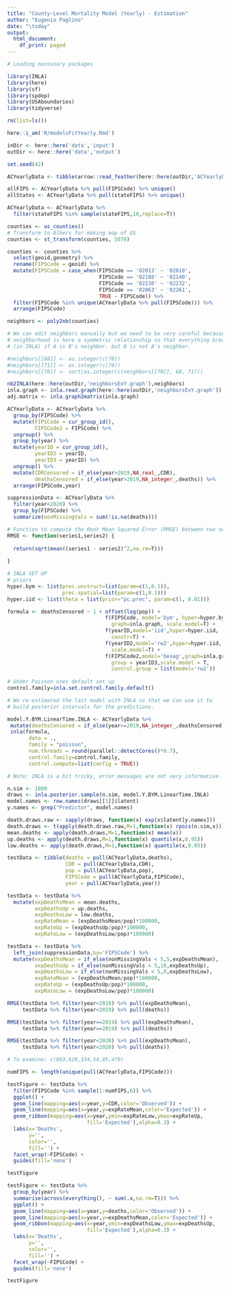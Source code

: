 ```yaml
---
title: "County-Level Mortality Model (Yearly) - Estimation"
author: "Eugenio Paglino"
date: "\today"
output:
  html_document:
    df_print: paged
---
```


```r

# Loading necessary packages

library(INLA)
library(here)
library(sf)
library(spdep)
library(USAboundaries)
library(tidyverse)

```

```r

rm(list=ls())

here::i_am('R/modelsFitYearly.Rmd')

inDir <- here::here('data','input')
outDir <- here::here('data','output')

set.seed(42)

```

```r

ACYearlyData <- tibble(arrow::read_feather(here::here(outDir,'ACYearlyData.feather')))

allFIPS <- ACYearlyData %>% pull(FIPSCode) %>% unique()
allStates <- ACYearlyData %>% pull(stateFIPS) %>% unique()

ACYearlyData <- ACYearlyData %>%
  filter(stateFIPS %in% sample(stateFIPS,10,replace=T))

```


```r

counties <- us_counties()
# Transform to Albers for making map of US
counties <- st_transform(counties, 5070)

counties <- counties %>%
  select(geoid,geometry) %>%
  rename(FIPSCode = geoid) %>%
  mutate(FIPSCode = case_when(FIPSCode == '02013' ~ '02010',
                              FIPSCode == '02188' ~ '02140',
                              FIPSCode == '02230' ~ '02232',
                              FIPSCode == '02063' ~ '02261',
                              TRUE ~ FIPSCode)) %>%
  filter(FIPSCode %in% unique(ACYearlyData %>% pull(FIPSCode))) %>%
  arrange(FIPSCode)

```

```r

neighbors <- poly2nb(counties)

# We can edit neighbors manually but we need to be very careful because
# neighborhood is here a symmetric relationship so that everything breaks
# (in INLA) if A is B's neighbor. but B is not A's neighbor.

#neighbors[[68]] <- as.integer(c(70))
#neighbors[[71]] <- as.integer(c(70))
#neighbors[[70]] <- sort(as.integer(c(neighbors[[70]], 68, 71)))

nb2INLA(here::here(outDir,'neighborsExY.graph'),neighbors)
inla.graph <- inla.read.graph(here::here(outDir,'neighborsExY.graph'))
adj.matrix <- inla.graph2matrix(inla.graph)

```

```r

ACYearlyData <- ACYearlyData %>%
  group_by(FIPSCode) %>%
  mutate(FIPSCode = cur_group_id(),
         FIPSCode2 = FIPSCode) %>%
  ungroup() %>%
  group_by(year) %>%
  mutate(yearID = cur_group_id(),
         yearID2 = yearID,
         yearID3 = yearID) %>%
  ungroup() %>%
  mutate(CDRCensored = if_else(year>2019,NA_real_,CDR),
         deathsCensored = if_else(year>2019,NA_integer_,deaths)) %>%
  arrange(FIPSCode,year)

```

```r

suppressionData <- ACYearlyData %>%
  filter(year<2020) %>%
  group_by(FIPSCode) %>%
  summarize(nonMissingVals = sum(!is.na(deaths)))

```

```r
# Function to compute the Root Mean Squared Error (RMSE) between two series
RMSE <- function(series1,series2) {
  
  return(sqrt(mean((series1 - series2)^2,na.rm=T)))
  
}
```

```r

# INLA SET UP
# priors
hyper.bym <- list(prec.unstruct=list(param=c(1,0.1)),
                  prec.spatial=list(param=c(1,0.1)))
hyper.iid <- list(theta = list(prior="pc.prec", param=c(1, 0.01)))

formula <- deathsCensored ~ 1 + offset(log(pop)) + 
                                f(FIPSCode, model='bym', hyper=hyper.bym, 
                                  graph=inla.graph, scale.model=T) +
                                f(yearID,model='iid',hyper=hyper.iid,
                                  constr=T) +
                                f(yearID2,model='rw2',hyper=hyper.iid,
                                  scale.model=T) +
                                f(FIPSCode2,model='besag',graph=inla.graph,
                                  group = yearID3,scale.model = T,
                                  control.group = list(model='rw2'))
                                
# Under Poisson uses default set up
control.family=inla.set.control.family.default()

```

```r

# We re-estimated the last model with INLA so that we can use it to 
# build posterior intervals for the predictions.

model.Y.BYM.LinearTime.INLA <- ACYearlyData %>%
 mutate(deathsCensored = if_else(year>=2019,NA_integer_,deathsCensored)) %>%
 inla(formula,
       data = .,
       family = "poisson",
       num.threads = round(parallel::detectCores()*0.7),
       control.family=control.family,
       control.compute=list(config = TRUE))

# Note: INLA is a bit tricky, error messages are not very informative.

```

```r

n.sim <- 1000
draws <- inla.posterior.sample(n.sim, model.Y.BYM.LinearTime.INLA)
model.names <- row.names(draws[[1]]$latent)
y.names <- grep("Predictor", model.names)

death.draws.raw <- sapply(draws, function(x) exp(x$latent[y.names]))
death.draws <- t(apply(death.draws.raw,M=1,function(x) rpois(n.sim,x)))
mean.deaths <- apply(death.draws,M=1,function(x) mean(x))
up.deaths <- apply(death.draws,M=1,function(x) quantile(x,0.95))
low.deaths <- apply(death.draws,M=1,function(x) quantile(x,0.05))

```

```r

testData <- tibble(deaths = pull(ACYearlyData,deaths),
                   CDR = pull(ACYearlyData,CDR),
                   pop = pull(ACYearlyData,pop),
                   FIPSCode = pull(ACYearlyData,FIPSCode),
                   year = pull(ACYearlyData,year))

testData <- testData %>% 
  mutate(expDeathsMean = mean.deaths,
         expDeathsUp = up.deaths,
         expDeathsLow = low.deaths,
         expRateMean = (expDeathsMean/pop)*100000,
         expRateUp = (expDeathsUp/pop)*100000,
         expRateLow = (expDeathsLow/pop)*100000)

testData <- testData %>%
  left_join(suppressionData,by='FIPSCode') %>%
  mutate(expDeathsMean = if_else(nonMissingVals < 5,5,expDeathsMean),
         expDeathsUp = if_else(nonMissingVals < 5,10,expDeathsUp),
         expDeathsLow = if_else(nonMissingVals < 5,0,expDeathsLow),
         expRateMean = (expDeathsMean/pop)*100000,
         expRateUp = (expDeathsUp/pop)*100000,
         expRateLow = (expDeathsLow/pop)*100000)

```

```r

RMSE(testData %>% filter(year<2019) %>% pull(expDeathsMean),
     testData %>% filter(year<2019) %>% pull(deaths))

RMSE(testData %>% filter(year==2019) %>% pull(expDeathsMean),
     testData %>% filter(year==2019) %>% pull(deaths))

RMSE(testData %>% filter(year<2020) %>% pull(expDeathsMean),
     testData %>% filter(year<2020) %>% pull(deaths))

```

```r

# To examine: c(663,628,334,54,85,479)

numFIPS <- length(unique(pull(ACYearlyData,FIPSCode)))

testFigure <- testData %>%
  filter(FIPSCode %in% sample(1:numFIPS,6)) %>%
  ggplot() +
  geom_line(mapping=aes(x=year,y=CDR,color='Observed')) +
  geom_line(mapping=aes(x=year,y=expRateMean,color='Expected')) +
  geom_ribbon(mapping=aes(x=year,ymin=expRateLow,ymax=expRateUp,
                          fill='Expected'),alpha=0.3) +
  labs(x='Deaths',
       y='',
       color='',
       fill='') +
  facet_wrap(~FIPSCode) +
  guides(fill='none')

testFigure

```
```r

testFigure <- testData %>%
  group_by(year) %>%
  summarise(across(everything(), ~ sum(.x,na.rm=T))) %>%
  ggplot() +
  geom_line(mapping=aes(x=year,y=deaths,color='Observed')) +
  geom_line(mapping=aes(x=year,y=expDeathsMean,color='Expected')) +
  geom_ribbon(mapping=aes(x=year,ymin=expDeathsLow,ymax=expDeathsUp,
                          fill='Expected'),alpha=0.3) +
  labs(x='Deaths',
       y='',
       color='',
       fill='') +
  facet_wrap(~FIPSCode) +
  guides(fill='none')

testFigure

```



